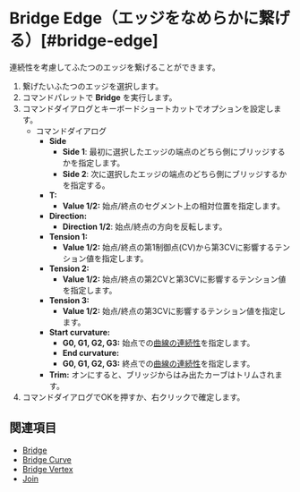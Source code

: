 
# Bridge Edge（エッジをなめらかに繋げる）[#bridge-edge]

<Reference shortcut="" command="Bridge Edge" button="" />

連続性を考慮してふたつのエッジを繋げることができます。

1. 繋げたいふたつのエッジを選択します。
2. コマンドパレットで **Bridge** を実行します。
3. コマンドダイアログとキーボードショートカットでオプションを設定します。
     - <Kst>コマンドダイアログ</Kst>
          - **Side** 
               - **Side 1**: 最初に選択したエッジの端点のどちら側にブリッジするかを指定します。
               - **Side 2**: 次に選択したエッジの端点のどちら側にブリッジするかを指定する。
          - **T:**
               - **Value 1/2:** 始点/終点のセグメント上の相対位置を指定します。
          - **Direction:** 
               - **Direction 1/2**: 始点/終点の方向を反転します。
          - **Tension 1:**
               - **Value 1/2:** 始点/終点の第1制御点(CV)から第3CVに影響するテンション値を指定します。
          - **Tension 2:**
               - **Value 1/2:** 始点/終点の第2CVと第3CVに影響するテンション値を指定します。
          - **Tension 3:**
               - **Value 1/2:** 始点/終点の第3CVに影響するテンション値を指定します。
          - **Start curvature:**
               - **G0, G1, G2, G3:** 始点での[曲線の連続性](../cad-essentials/continuity-curve-and-surface)を指定します。
               - **End curvature:**
               - **G0, G1, G2, G3:** 終点での[曲線の連続性](../cad-essentials/continuity-curve-and-surface)を指定します。
          -  **Trim:** オンにすると、ブリッジからはみ出たカーブはトリムされます。
4. コマンドダイアログでOKを押すか、右クリックで確定します。

<VideoPlayer fileName="bridge-edge"/>

## 関連項目
- [Bridge](./bridge)
- [Bridge Curve](./bridge-curve)
- [Bridge Vertex](./bridge-vertex)
- [Join](./join)